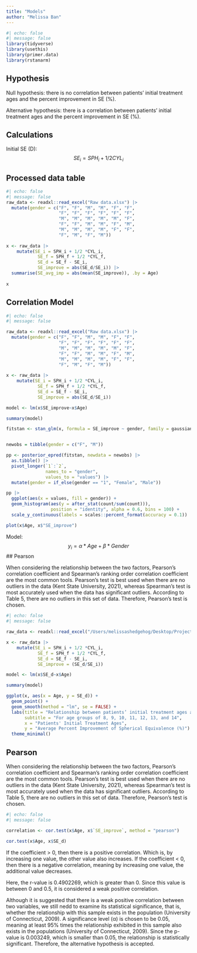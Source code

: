```yaml
---
title: "Models"
author: "Melissa Ban"
---
```

```r
#| echo: false
#| message: false
library(tidyverse)
library(usethis)
library(primer.data)
library(rstanarm)
```

## Hypothesis 

Null hypothesis: there is no correlation between patients’ initial treatment ages and the percent improvement in SE (%).

Alternative hypothesis: there is a correlation between patients’ initial treatment ages and the percent improvement in SE (%).

## Calculations


Initial SE (D): $$SE_i = SPH_i + 1/2CYL_i$$


## Processed data table

```r
#| echo: false
#| message: false
raw_data <- readxl::read_excel("Raw data.xlsx") |>
  mutate(gender = c("F", "F", "M", "M", "F", "F", 
                    "F", "F", "F", "F", "F", "F", 
                    "M", "M", "M", "M", "M", "F", 
                    "F", "F", "M", "M", "F", "M", 
                    "M", "M", "M", "M", "F", "F", 
                    "F", "M", "F", "M")) 
  
x <- raw_data |>
    mutate(SE_i = SPH_i + 1/2 *CYL_i,
            SE_f = SPH_f + 1/2 *CYL_f,
            SE_d = SE_f - SE_i,
            SE_improve = abs(SE_d/SE_i)) |>
  summarise(SE_avg_imp = abs(mean(SE_improve)), .by = Age)
  
x
```

## Correlation Model

```r
#| echo: false
#| message: false

raw_data <- readxl::read_excel("Raw data.xlsx") |>
  mutate(gender = c("F", "F", "M", "M", "F", "F", 
                    "F", "F", "F", "F", "F", "F", 
                    "M", "M", "M", "M", "M", "F", 
                    "F", "F", "M", "M", "F", "M", 
                    "M", "M", "M", "M", "F", "F", 
                    "F", "M", "F", "M")) 
  
x <- raw_data |>
    mutate(SE_i = SPH_i + 1/2 *CYL_i,
            SE_f = SPH_f + 1/2 *CYL_f,
            SE_d = SE_f - SE_i,
            SE_improve = abs(SE_d/SE_i)) 

model <- lm(x$SE_improve~x$Age)

summary(model)

fitstan <- stan_glm(x, formula = SE_improve ~ gender, family = gaussian, refresh = 0, iter = 8000, seed = 100)


newobs = tibble(gender = c("F", "M"))

pp <- posterior_epred(fitstan, newdata = newobs) |>
  as.tibble() |>
  pivot_longer(`1`:`2`,
               names_to = "gender",
               values_to = "values") |>
  mutate(gender = if_else(gender == "1", "Female", "Male"))

pp |>
  ggplot(aes(x = values, fill = gender)) + 
  geom_histogram(aes(y = after_stat(count/sum(count))),
                 position = "identity", alpha = 0.6, bins = 100) +
  scale_y_continuous(labels = scales::percent_format(accuracy = 0.1))

plot(x$Age, x$"SE_improve")

```

Model: 
$$y_i = \alpha*Age + \beta*Gender$$
## Pearson

When considering the relationship between the two factors, Pearson’s correlation coefficient and Spearman's ranking order correlation coefficient are the most common tools. Pearson’s test is best used when there are no outliers in the data (Kent State University, 2021), whereas Spearman’s test is most accurately used when the data has significant outliers. According to Table 5, there are no outliers in this set of data. Therefore, Pearson’s test is chosen.

```r
#| echo: false
#| message: false

raw_data <- readxl::read_excel("/Users/melissashedgehog/Desktop/Projects/OrthoK Lenses Effect/Raw data.xlsx")

x <- raw_data |>
    mutate(SE_i = SPH_i + 1/2 *CYL_i,
            SE_f = SPH_f + 1/2 *CYL_f,
            SE_d = SE_f - SE_i,
            SE_improve = (SE_d/SE_i))

model <- lm(x$SE_d~x$Age)

summary(model)

ggplot(x, aes(x = Age, y = SE_d)) +
  geom_point() +
  geom_smooth(method = "lm", se = FALSE) +
  labs(title = "Relationship between patients’ initial treatment ages and \n the average percent improvement of SE (%).",
       subtitle = "For age groups of 8, 9, 10, 11, 12, 13, and 14",
       x = "Patients' Initial Treatment Ages",
       y = "Average Percent Improvement of Spherical Equivalence (%)") +
  theme_minimal()
```

## Pearson

When considering the relationship between the two factors, Pearson’s correlation coefficient and Spearman's ranking order correlation coefficient are the most common tools. Pearson’s test is best used when there are no outliers in the data (Kent State University, 2021), whereas Spearman’s test is most accurately used when the data has significant outliers. According to Table 5, there are no outliers in this set of data. Therefore, Pearson’s test is chosen.

```r
#| echo: false
#| message: false

correlation <- cor.test(x$Age, x$`SE_improve`, method = "pearson")

cor.test(x$Age, x$SE_d)
```

If the coefficient > 0, then there is a positive correlation. Which is, by increasing one value, the other value also increases. If the coefficient < 0, then there is a negative correlation, meaning by increasing one value, the additional value decreases. 

Here, the r-value is 0.4902269, which is greater than 0. Since this value is between 0 and 0.5, it is considered a weak positive correlation. 

Although it is suggested that there is a weak positive correlation between two variables, we still nedd to examine its statistical significance, that is, whether the relationship with this sample exists in the population (University of Connecticut, 2009). A significance level (α) is chosen to be 0.05, meaning at least 95% times the relationship exhibited in this sample also exists in the populations (University of Connecticut, 2009). Since the p-value is 0.003249, which is smaller than 0.05, the relationship is statistically significant. Therefore, the alternative hypothesis is accepted.
